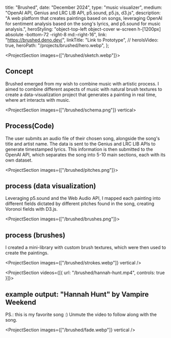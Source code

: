   title: "Brushed",
  date: "December 2024",
  type: "music visualizer",
  medium: "OpenAI API, Genius and LRC LIB API, p5.sound, p5.js, d3.js",
  description:
    "A web platform that creates paintings based on songs, leveraging OpenAI for sentiment analysis based on the song's lyrics, and p5.sound for music analysis.",
  heroStyling:
    "object-top-left object-cover w-screen h-[1200px] absolute -bottom-72 -right-8 md:-right-16",
  link: "https://brushed.deno.dev/",
  linkTitle: "Link to Prototype",
  // heroIsVideo: true,
  heroPath: "/projects/brushed/hero.webp",
};

<ProjectSection images={["/brushed/sketch.webp"]}>

## Concept

Brushed emerged from my wish to combine music with artistic process. I aimed to
combine different aspects of music with natural brush textures to create a
data-visualization project that generates a painting in real time, where art
interacts with music.

</ProjectSection>

<ProjectSection images={["/brushed/schema.png"]} vertical>

## Process(Code)

The user submits an audio file of their chosen song, alongside the song's title
and artist name. The data is sent to the Genius and LRC LIB APIs to generate
timestamped lyrics. This information is then submitted to the OpenAI API, which
separates the song into 5-10 main sections, each with its own dataset.

</ProjectSection>

<ProjectSection images={["/brushed/pitches.png"]}>

## process (data visualization)

Leveraging p5.sound and the Web Audio API, I mapped each painting into different
fields dictated by different pitches found in the song, creating Voronoi fields
with D3.js.

</ProjectSection>

<ProjectSection images={["/brushed/brushes.png"]}>

## process (brushes)

I created a mini-library with custom brush textures, which were then used to
create the paintings.

</ProjectSection>

<ProjectSection images={["/brushed/strokes.webp"]} vertical />

<ProjectSection videos={[{ url: "/brushed/hannah-hunt.mp4", controls: true }]}>

## example output: "Hannah Hunt" by Vampire Weekend

PS.: this is my favorite song :) Unmute the video to follow along with the song.

</ProjectSection>

<ProjectSection images={["/brushed/fade.webp"]} vertical />
